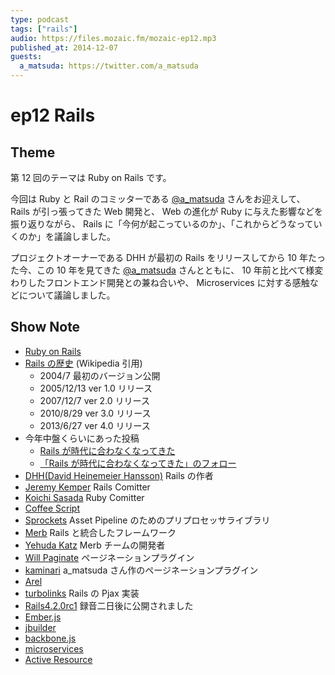 ```yaml
---
type: podcast
tags: ["rails"]
audio: https://files.mozaic.fm/mozaic-ep12.mp3
published_at: 2014-12-07
guests:
  a_matsuda: https://twitter.com/a_matsuda
---
```


# ep12 Rails

## Theme

第 12 回のテーマは Ruby on Rails です。

今回は Ruby と Rail のコミッターである [@a_matsuda](https://twitter.com/a_matsuda/) さんをお迎えして、 Rails が引っ張ってきた Web 開発と、 Web の進化が Ruby に与えた影響などを振り返りながら、 Rails に「今何が起こっているのか」、「これからどうなっていくのか」を議論しました。

プロジェクトオーナーである DHH が最初の Rails をリリースしてから 10 年たった今、この 10 年を見てきた [@a_matsuda](https://twitter.com/a_matsuda/) さんとともに、 10 年前と比べて様変わりしたフロントエンド開発との兼ね合いや、 Microservices に対する感触などについて議論しました。

## Show Note

- [Ruby on Rails](http://rubyonrails.org/)
- [Rails の歴史](http://ja.wikipedia.org/wiki/Ruby_on_Rails) (Wikipedia 引用)
  - 2004/7 最初のバージョン公開
  - 2005/12/13 ver 1.0 リリース
  - 2007/12/7 ver 2.0 リリース
  - 2010/8/29 ver 3.0 リリース
  - 2013/6/27 ver 4.0 リリース
- 今年中盤くらいにあった投稿
  - [Rails が時代に合わなくなってきた](http://qiita.com/kaiinui/items/2781219340d427543d08)
  - [「Rails が時代に合わなくなってきた」のフォロー](http://wazanova.jp/items/1361)
- [DHH(David Heinemeier Hansson)](https://twitter.com/dhh) Rails の作者
- [Jeremy Kemper](https://twitter.com/bitsweat) Rails Comitter
- [Koichi Sasada](https://twitter.com/koichisasada) Ruby Comitter
- [Coffee Script](http://coffeescript.org/)
- [Sprockets](https://github.com/rails/sprockets-rails) Asset Pipeline のためのプリプロセッサライブラリ
- [Merb](http://www.merbivore.com/) Rails と統合したフレームワーク
- [Yehuda Katz](https://twitter.com/wycats) Merb チームの開発者
- [Will Paginate](https://github.com/mislav/will_paginate) ページネーションプラグイン
- [kaminari](https://github.com/amatsuda/kaminari) a_matsuda さん作のページネーションプラグイン
- [Arel](https://github.com/rails/arel)
- [turbolinks](https://github.com/rails/turbolinks) Rails の Pjax 実装
- [Rails4.2.0rc1](http://weblog.rubyonrails.org/2014/11/28/Rails-4-2-0-rc1-has-been-released/) 録音二日後に公開されました
- [Ember.js](http://emberjs.com/)
- [jbuilder](https://github.com/rails/jbuilder)
- [backbone.js](http://backbonejs.org)
- [microservices](http://martinfowler.com/articles/microservices.html)
- [Active Resource](https://github.com/rails/activeresource)
